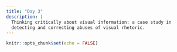 ```yaml
---
title: "Day 3"
description: |
  Thinking critically about visual information: a case study in 
  detecting and correcting abuses of visual rhetoric. 
---
```


```r
knitr::opts_chunk$set(echo = FALSE)
```

